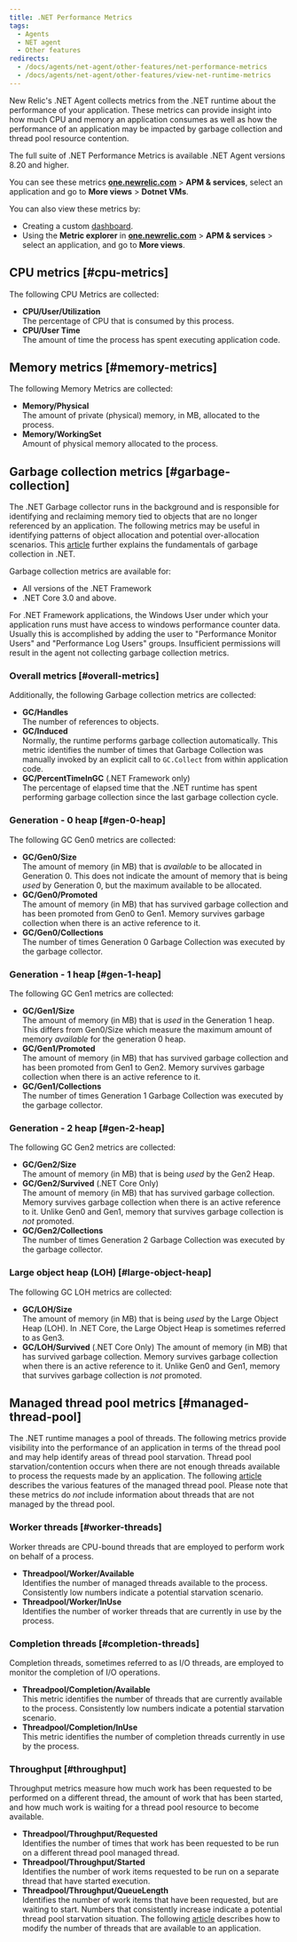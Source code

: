 ```yaml
---
title: .NET Performance Metrics
tags:
  - Agents
  - NET agent
  - Other features
redirects:
  - /docs/agents/net-agent/other-features/net-performance-metrics
  - /docs/agents/net-agent/other-features/view-net-runtime-metrics
---
```


New Relic's .NET Agent collects metrics from the .NET runtime about the performance of your application. These metrics can provide insight into how much CPU and memory an application consumes as well as how the performance of an application may be impacted by garbage collection and thread pool resource contention.

The full suite of .NET Performance Metrics is available .NET Agent versions 8.20 and higher.

You can see these metrics **[one.newrelic.com](https://one.newrelic.com/all-capabilities)** > **APM & services**, select an application and go to **More views** > **Dotnet VMs**.

You can also view these metrics by:

* Creating a custom [dashboard](/docs/query-your-data/explore-query-data/dashboards/introduction-new-relic-one-dashboards). 
* Using the **Metric explorer** in **[one.newrelic.com](https://one.newrelic.com/all-capabilities)** > **APM & services** > select an application, and go to **More views**.

## CPU metrics [#cpu-metrics]

The following CPU Metrics are collected:

* **CPU/User/Utilization**  
  The percentage of CPU that is consumed by this process.
* **CPU/User Time**  
  The amount of time the process has spent executing application code.

## Memory metrics [#memory-metrics]

The following Memory Metrics are collected:

* **Memory/Physical**  
  The amount of private (physical) memory, in MB, allocated to the process.
* **Memory/WorkingSet**  
  Amount of physical memory allocated to the process.
  
## Garbage collection metrics [#garbage-collection]

The .NET Garbage collector runs in the background and is responsible for identifying and reclaiming memory tied to objects that are no longer referenced by an application. The following metrics may be useful in identifying patterns of object allocation and potential over-allocation scenarios. This [article](https://docs.microsoft.com/en-us/dotnet/standard/garbage-collection/fundamentals) further explains the fundamentals of garbage collection in .NET.

<Callout variant="tip">
  Garbage collection metrics are available for:

  * All versions of the .NET Framework
  * .NET Core 3.0 and above.
</Callout>

<Callout variant="important">
  For .NET Framework applications, the Windows User under which your application runs must have access to windows performance counter data. Usually this is accomplished by adding the user to "Performance Monitor Users" and "Performance Log Users" groups. Insufficient permissions will result in the agent not collecting garbage collection metrics.
</Callout>

### Overall metrics [#overall-metrics]

Additionally, the following Garbage collection metrics are collected:

* **GC/Handles**  
  The number of references to objects.
* **GC/Induced**  
  Normally, the runtime performs garbage collection automatically. This metric identifies the number of times that Garbage Collection was manually invoked by an explicit call to `GC.Collect` from within application code.
* **GC/PercentTimeInGC** (.NET Framework only)  
  The percentage of elapsed time that the .NET runtime has spent performing garbage collection since the last garbage collection cycle.

### Generation - 0 heap [#gen-0-heap]

The following GC Gen0 metrics are collected:

* **GC/Gen0/Size**  
  The amount of memory (in MB) that is _available_ to be allocated in Generation 0. This does not indicate the amount of memory that is being _used_ by Generation 0, but the maximum available to be allocated.
* **GC/Gen0/Promoted**  
  The amount of memory (in MB) that has survived garbage collection and has been promoted from Gen0 to Gen1. Memory survives garbage collection when there is an active reference to it.
* **GC/Gen0/Collections**  
  The number of times Generation 0 Garbage Collection was executed by the garbage collector.

### Generation - 1 heap [#gen-1-heap]

The following GC Gen1 metrics are collected:

* **GC/Gen1/Size**  
  The amount of memory (in MB) that is _used_ in the Generation 1 heap. This differs from Gen0/Size which measure the maximum amount of memory _available_ for the generation 0 heap.
* **GC/Gen1/Promoted**  
  The amount of memory (in MB) that has survived garbage collection and has been promoted from Gen1 to Gen2. Memory survives garbage collection when there is an active reference to it.
* **GC/Gen1/Collections**  
  The number of times Generation 1 Garbage Collection was executed by the garbage collector.

### Generation - 2 heap [#gen-2-heap]

The following GC Gen2 metrics are collected:

* **GC/Gen2/Size**  
  The amount of memory (in MB) that is being _used_ by the Gen2 Heap.
* **GC/Gen2/Survived** (.NET Core Only)  
  The amount of memory (in MB) that has survived garbage collection. Memory survives garbage collection when there is an active reference to it. Unlike Gen0 and Gen1, memory that survives garbage collection is _not_ promoted.
* **GC/Gen2/Collections**  
  The number of times Generation 2 Garbage Collection was executed by the garbage collector.

### Large object heap (LOH) [#large-object-heap]

The following GC LOH metrics are collected:

* **GC/LOH/Size**  
  The amount of memory (in MB) that is being _used_ by the Large Object Heap (LOH). In .NET Core, the Large Object Heap is sometimes referred to as Gen3. 
* **GC/LOH/Survived** (.NET Core Only) 
  The amount of memory (in MB) that has survived garbage collection. Memory survives garbage collection when there is an active reference to it. Unlike Gen0 and Gen1, memory that survives garbage collection is _not_ promoted.

## Managed thread pool metrics [#managed-thread-pool]

The .NET runtime manages a pool of threads. The following metrics provide visibility into the performance of an application in terms of the thread pool and may help identify areas of thread pool starvation. Thread pool starvation/contention occurs when there are not enough threads available to process the requests made by an application. The following [article](https://docs.microsoft.com/en-us/dotnet/standard/threading/the-managed-thread-pool) describes the various features of the managed thread pool. Please note that these metrics do _not_ include information about threads that are not managed by the thread pool.

### Worker threads [#worker-threads]

Worker threads are CPU-bound threads that are employed to perform work on behalf of a process.

* **Threadpool/Worker/Available**  
  Identifies the number of managed threads available to the process. Consistently low numbers indicate a potential starvation scenario.
* **Threadpool/Worker/InUse**  
  Identifies the number of worker threads that are currently in use by the process.

### Completion threads [#completion-threads]

Completion threads, sometimes referred to as I/O threads, are employed to monitor the completion of I/O operations.

* **Threadpool/Completion/Available**  
  This metric identifies the number of threads that are currently available to the process. Consistently low numbers indicate a potential starvation scenario.
* **Threadpool/Completion/InUse**  
  This metric identifies the number of completion threads currently in use by the process.

### Throughput [#throughput]

Throughput metrics measure how much work has been requested to be performed on a different thread, the amount of work that has been started, and how much work is waiting for a thread pool resource to become available.

* **Threadpool/Throughput/Requested**  
  Identifies the number of times that work has been requested to be run on a different thread pool managed thread.
* **Threadpool/Throughput/Started**  
  Identifies the number of work items requested to be run on a separate thread that have started execution.
* **Threadpool/Throughput/QueueLength**  
  Identifies the number of work items that have been requested, but are waiting to start. Numbers that consistently increase indicate a potential thread pool starvation situation. The following [article](https://docs.microsoft.com/en-us/dotnet/api/system.threading.threadpool.setmaxthreads) describes how to modify the number of threads that are available to an application.
